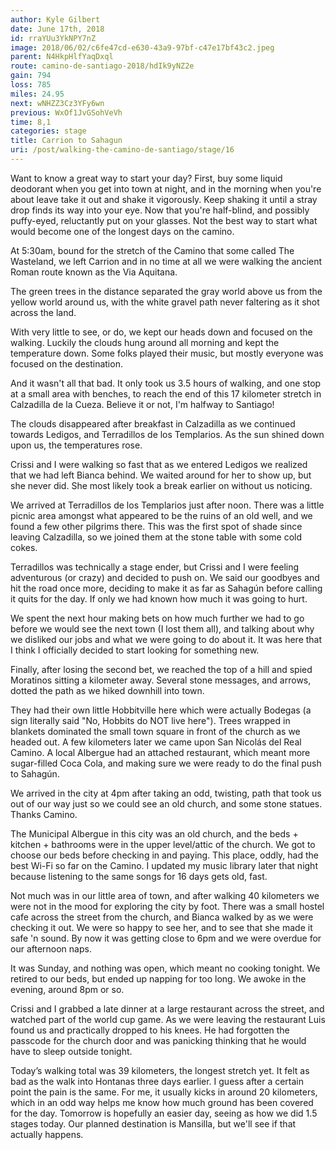 ```yaml
---
author: Kyle Gilbert
date: June 17th, 2018
id: rraYUu3YkNPY7nZ
image: 2018/06/02/c6fe47cd-e630-43a9-97bf-c47e17bf43c2.jpeg
parent: N4HkpHlfYaqDxql
route: camino-de-santiago-2018/hdIk9yNZ2e
gain: 794
loss: 785
miles: 24.95
next: wNHZZ3Cz3YFy6wn
previous: WxOf1JvGSohVeVh
time: 8,1
categories: stage
title: Carrion to Sahagun
uri: /post/walking-the-camino-de-santiago/stage/16
---
```


<Stats />

<Route />

Want to know a great way to start your day? First, buy some liquid deodorant
when you get into town at night, and in the morning when you're about leave take
it out and shake it vigorously. Keep shaking it until a stray drop finds its way
into your eye. Now that you're half-blind, and possibly puffy-eyed, reluctantly
put on your glasses. Not the best way to start what would become one of the
longest days on the camino.

At 5:30am, bound for the stretch of the Camino that some called The Wasteland,
we left Carrion and in no time at all we were walking the ancient Roman route
known as the Via Aquitana.

The green trees in the distance separated the gray world above us from the
yellow world around us, with the white gravel path never faltering as it shot
across the land.

With very little to see, or do, we kept our heads down and focused on the
walking. Luckily the clouds hung around all morning and kept the temperature
down. Some folks played their music, but mostly everyone was focused on the
destination.

And it wasn't all that bad. It only took us 3.5 hours of walking, and one stop
at a small area with benches, to reach the end of this 17 kilometer stretch in
Calzadilla de la Cueza. Believe it or not, I'm halfway to Santiago!

The clouds disappeared after breakfast in Calzadilla as we continued towards
Ledigos, and Terradillos de los Templarios. As the sun shined down upon us, the
temperatures rose.

Crissi and I were walking so fast that as we entered Ledigos we realized that we
had left Bianca behind. We waited around for her to show up, but she never did.
She most likely took a break earlier on without us noticing.

We arrived at Terradillos de los Templarios just after noon. There was a little
picnic area amongst what appeared to be the ruins of an old well, and we found
a few other pilgrims there. This was the first spot of shade since leaving
Calzadilla, so we joined them at the stone table with some cold cokes.

Terradillos was technically a stage ender, but Crissi and I were feeling
adventurous (or crazy) and decided to push on. We said our goodbyes and hit the
road once more, deciding to make it as far as Sahagún before calling it quits
for the day. If only we had known how much it was going to hurt.

We spent the next hour making bets on how much further we had to go before we
would see the next town (I lost them all), and talking about why we disliked
our jobs and what we were going to do about it. It was here that I think I
officially decided to start looking for something new.

Finally, after losing the second bet, we reached the top of a hill and spied
Moratinos sitting a kilometer away. Several stone messages, and arrows, dotted
the path as we hiked downhill into town.

They had their own little Hobbitville here which were actually Bodegas (a sign
literally said "No, Hobbits do NOT live here"). Trees wrapped in blankets
dominated the small town square in front of the church as we headed out. A few
kilometers later we came upon San Nicolás del Real Camino. A local Albergue had
an attached restaurant, which meant more sugar-filled Coca Cola, and making
sure we were ready to do the final push to Sahagún.

We arrived in the city at 4pm after taking an odd, twisting, path that took us
out of our way just so we could see an old church, and some stone statues.
Thanks Camino.

The Municipal Albergue in this city was an old church, and the beds + kitchen +
bathrooms were in the upper level/attic of the church. We got to choose our
beds before checking in and paying. This place, oddly, had the best Wi-Fi so
far on the Camino. I updated my music library later that night because
listening to the same songs for 16 days gets old, fast.

Not much was in our little area of town, and after walking 40 kilometers we were
not in the mood for exploring the city by foot. There was a small hostel cafe
across the street from the church, and Bianca walked by as we were checking it
out. We were so happy to see her, and to see that she made it safe 'n sound. By
now it was getting close to 6pm and we were overdue for our afternoon naps.

It was Sunday, and nothing was open, which meant no cooking tonight. We retired
to our beds, but ended up napping for too long. We awoke in the evening, around
8pm or so.

Crissi and I grabbed a late dinner at a large restaurant across the street, and
watched part of the world cup game. As we were leaving the restaurant Luis
found us and practically dropped to his knees. He had forgotten the passcode
for the church door and was panicking thinking that he would have to sleep
outside tonight.

Today’s walking total was 39 kilometers, the longest stretch yet. It felt as bad
as the walk into Hontanas three days earlier. I guess after a certain point the
pain is the same. For me, it usually kicks in around 20 kilometers, which in an
odd way helps me know how much ground has been covered for the day. Tomorrow is
hopefully an easier day, seeing as how we did 1.5 stages today. Our planned
destination is Mansilla, but we'll see if that actually happens.

